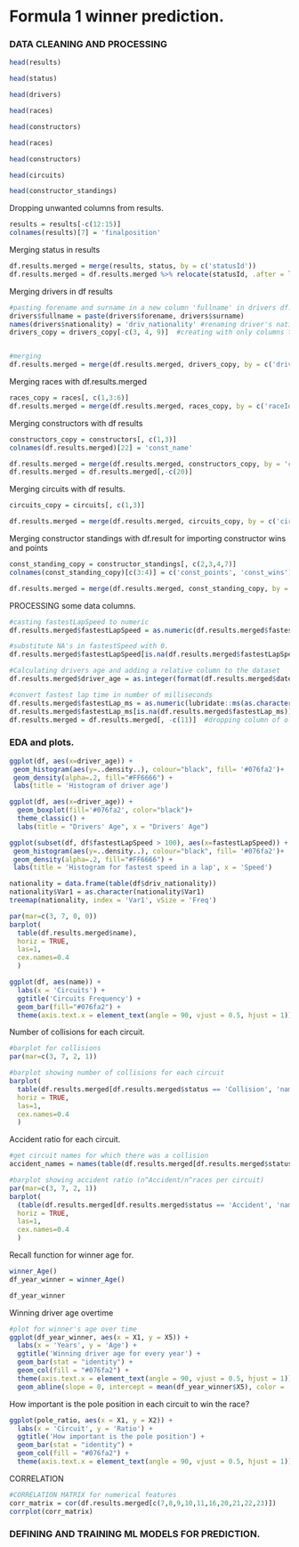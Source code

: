 # Formula 1 winner prediction.

### DATA CLEANING AND PROCESSING

```r
head(results)
```

```r
head(status)
```

```r
head(drivers)
```

```r
head(races)
```

```r
head(constructors)
```

```r
head(races)
```

```r
head(constructors)
```

```r
head(circuits)
```

```r
head(constructor_standings)
```

Dropping unwanted columns from results.

```r
results = results[-c(12:15)]
colnames(results)[7] = 'finalposition'
```

Merging status in results

```r
df.results.merged = merge(results, status, by = c('statusId'))
df.results.merged = df.results.merged %>% relocate(statusId, .after = last_col())
```

Merging drivers in df results

```r
#pasting forename and surname in a new column 'fullname' in drivers df.
drivers$fullname = paste(drivers$forename, drivers$surname)
names(drivers$nationality) = 'driv_nationality' #renaming driver's nationality column
drivers_copy = drivers_copy[-c(3, 4, 9)]  #creating with only columns to be merged with results


#merging
df.results.merged = merge(df.results.merged, drivers_copy, by = c('driverId'))

```

Merging races with df.results.merged

```r
races_copy = races[, c(1,3:6)]
df.results.merged = merge(df.results.merged, races_copy, by = c('raceId'))

```

Merging constructors with df results

```r
constructors_copy = constructors[, c(1,3)]
colnames(df.results.merged)[22] = 'const_name'

df.results.merged = merge(df.results.merged, constructors_copy, by = 'constructorId')
df.results.merged = df.results.merged[,-c(20)]

```

Merging circuits with df results.

```r
circuits_copy = circuits[, c(1,3)]

df.results.merged = merge(df.results.merged, circuits_copy, by = c('circuitId'))
```

Merging constructor standings with df.result for importing constructor wins and points

```r
const_standing_copy = constructor_standings[, c(2,3,4,7)]
colnames(const_standing_copy)[c(3:4)] = c('const_points', 'const_wins')

df.results.merged = merge(df.results.merged, const_standing_copy, by = c('raceId', 'constructorId'))
```

PROCESSING some data columns.

```r
#casting fastestLapSpeed to numeric
df.results.merged$fastestLapSpeed = as.numeric(df.results.merged$fastestLapSpeed)

#substitute NA's in fastestSpeed with 0.
df.results.merged$fastestLapSpeed[is.na(df.results.merged$fastestLapSpeed)] <- 0

#Calculating drivers age and adding a relative column to the dataset
df.results.merged$driver_age = as.integer(format(df.results.merged$date, format="%Y"))- as.integer(format(df.results.merged$dob, format="%Y"))

#convert fastest lap time in number of milliseconds 
df.results.merged$fastestLap_ms = as.numeric(lubridate::ms(as.character(df.results.merged$fastestLapTime)))*1000
df.results.merged$fastestLap_ms[is.na(df.results.merged$fastestLap_ms)] <- 0
df.results.merged = df.results.merged[, -c(11)]  #dropping column of old fastestLapTime 


```

### EDA and plots.

```r
ggplot(df, aes(x=driver_age)) + 
 geom_histogram(aes(y=..density..), colour="black", fill= '#076fa2')+
 geom_density(alpha=.2, fill="#FF6666") +
 labs(title = 'Histogram of driver age')

```

```r
ggplot(df, aes(x=driver_age)) +
  geom_boxplot(fill='#076fa2', color="black")+
  theme_classic() +
  labs(title = "Drivers' Age", x = "Drivers' Age")
```

```r
ggplot(subset(df, df$fastestLapSpeed > 100), aes(x=fastestLapSpeed)) + 
 geom_histogram(aes(y=..density..), colour="black", fill= '#076fa2')+
 geom_density(alpha=.2, fill="#FF6666") +
 labs(title = 'Histogram for fastest speed in a lap', x = 'Speed')
```

```r
nationality = data.frame(table(df$driv_nationality))
nationality$Var1 = as.character(nationality$Var1)
treemap(nationality, index = 'Var1', vSize = 'Freq')

```

```r
par(mar=c(3, 7, 0, 0))
barplot(
  table(df.results.merged$name),
  horiz = TRUE, 
  las=1, 
  cex.names=0.4
  )

ggplot(df, aes(name)) + 
  labs(x = 'Circuits') +
  ggtitle('Circuits Frequency') +
  geom_bar(fill="#076fa2") +
  theme(axis.text.x = element_text(angle = 90, vjust = 0.5, hjust = 1))
```

Number of collisions for each circuit.

```r
#barplot for collisions
par(mar=c(3, 7, 2, 1))

#barplot showing number of collisions for each circuit
barplot(
  table(df.results.merged[df.results.merged$status == 'Collision', 'name']), 
  horiz = TRUE, 
  las=1, 
  cex.names=0.4
  )
```

Accident ratio for each circuit.

```r
#get circuit names for which there was a collision
accident_names = names(table(df.results.merged[df.results.merged$status == 'Accident', 'name']))

#barplot showing accident ratio (n^Accident/n^races per circuit)
par(mar=c(3, 7, 2, 1))
barplot(
  (table(df.results.merged[df.results.merged$status == 'Accident', 'name']))/(table(df.results.merged[, 'name'])[accident_names]),
  horiz = TRUE, 
  las=1, 
  cex.names=0.4
  )

```

Recall function for winner age for.

```r
winner_Age()
df_year_winner = winner_Age()

```

```r
df_year_winner
```

Winning driver age overtime

```r
#plot for winner's age over time
ggplot(df_year_winner, aes(x = X1, y = X5)) + 
  labs(x = 'Years', y = 'Age') +
  ggtitle('Winning driver age for every year') +
  geom_bar(stat = "identity") + 
  geom_col(fill = "#076fa2") +
  theme(axis.text.x = element_text(angle = 90, vjust = 0.5, hjust = 1)) +
  geom_abline(slope = 0, intercept = mean(df_year_winner$X5), color = 'red', size = 1.5)  
```

How important is the pole position in each circuit to win the race?

```r
ggplot(pole_ratio, aes(x = X1, y = X2)) + 
  labs(x = 'Circuit', y = 'Ratio') +
  ggtitle('How important is the pole position') +
  geom_bar(stat = "identity") + 
  geom_col(fill = "#076fa2") +
  theme(axis.text.x = element_text(angle = 90, vjust = 0.5, hjust = 1))
```

CORRELATION

```r
#CORRELATION MATRIX for numerical features
corr_matrix = cor(df.results.merged[c(7,8,9,10,11,16,20,21,22,23)])
corrplot(corr_matrix)
```

### DEFINING AND TRAINING ML MODELS FOR PREDICTION.
